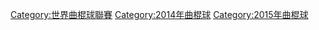 [[Category:世界曲棍球聯賽|Category:世界曲棍球聯賽]]
[[Category:2014年曲棍球|Category:2014年曲棍球]]
[[Category:2015年曲棍球|Category:2015年曲棍球]]